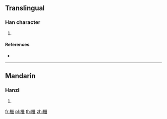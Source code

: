 ==Translingual==

===Han character===
{{Han char|rn=75|rad=木|as=14|sn=18|four=|canj=DVVI}}

# {{defn|Han|sort=木14}}

====References====
* {{Han ref|kx=0558.390|dkj=15737|dj=0948.110|hdz=21311.130|uh=6AB5|ud=27317}}

----

==Mandarin==

===Hanzi===
{{cmn-hanzi|pin=[[jì]] ([[ji4]])|wg=chi<sup>4</sup>}}

# {{defn|lang=cmn|sort=木14}}

[[fr:檵]]
[[pl:檵]]
[[th:檵]]
[[zh:檵]]